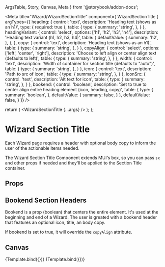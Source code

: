   ArgsTable,
  Story,
  Canvas,
  Meta
} from '@storybook/addon-docs';

<Meta
  title="Wizard/WizardSectionTitle"
  component={ WizardSectionTitle }
  argTypes={{
    heading: {
      control: 'text',
      description: 'Heading text (shows as an h1)',
      type: { required: true },
      table: {
        type: {
          summary: 'string',
        },
      }
    },
    headingVariant: {
      control: 'select',
      options: ['h1', 'h2', 'h3', 'h4'],
      description: 'Heading text variant (h1, h2, h3, h4)',
      table: {
        defaultValue: {
          summary: 'h2',
        },
      },
    },
    copy: {
      control: 'text',
      description: 'Heading text (shows as an h1)',
      table: {
        type: {
          summary: 'string',
        },
      }
    },
    copyAlign: {
      control: 'select',
      options: ['left', 'center', 'right'],
      description: 'Choose to left align or center align text (defaults to left)',
      table: {
        type: {
          summary: 'string',
        },
      }
    },
    width: {
      control: 'text',
      description: 'Width of container for section title (defaults to "auto")',
      table: {
        type: {
          summary: 'string',
        },
      }
    },
    icon: {
      control: 'text',
      description: 'Path to src of icon',
      table: {
        type: {
          summary: 'string',
        },
      }
    },
    iconSrc: {
      control: 'text',
      description: 'Alt text for icon',
      table: {
        type: {
          summary: 'string',
        },
      }
    },
    bookend: {
      control: 'boolean',
      description: 'Set to true to center align entire heading element (icon, heading, copy)',
      table: {
        type: {
          summary: 'boolean',
        },
        defaultValue: {
          summary: false,
        }
      },
      defaultValue: false,
    }
  }}
/>

  return (
    <WizardSectionTitle {...args} />
  );
};

# Wizard Section Title
Each Wizard page requires a header with optional body copy to inform the user of the actionable items needed.

The Wizard Section Title Component extends MUI's box, so you can pass `sx` and other props if needed and they'll
be applied to the Section Title container.

## Props
<ArgsTable story="." />

## Bookend Section Headers
Bookend is a prop (boolean) that centers the entire element. It's used at the beginning and end of a Wizard. The user
is greated with a bookend header that features an optional icon, title, an body copy.

If bookend is set to true, it will override the `copyAlign` attribute.

## Canvas
<Canvas>
  <Story
    name="Default"
    args={{
      heading: 'Wizard Section Header',
      headingVariant: 'h2',
      copy: 'Nam erat felis, consectetur et velit non, fermentum vulputate sapien. Morbi rhoncus a metus et scelerisque.',
    }}
  >
  {Template.bind({})}
  </Story>
  <Story
    name="Bookend"
    args={{
      heading: 'Wizard Section Header',
      headingVariant: 'h2',
      copy: 'Nam erat felis, consectetur et velit non, fermentum vulputate sapien. Morbi rhoncus a metus et scelerisque.',
      iconSrc: smile,
      iconAlt: 'smiley face emoji',
      bookend: true,
    }}
  >
  {Template.bind({})}
  </Story>
</Canvas>
